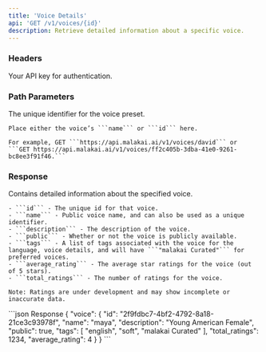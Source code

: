 ```yaml
---
title: 'Voice Details'
api: 'GET /v1/voices/{id}'
description: Retrieve detailed information about a specific voice.
---
```


### Headers

<ParamField header="authorization" type="string" required={true}>
    Your API key for authentication.
</ParamField>

### Path Parameters

<ParamField path="id" type="string" required={true}>
    The unique identifier for the voice preset.

    Place either the voice’s ```name``` or ```id``` here.

    For example, GET ```https://api.malakai.ai/v1/voices/david``` or ```GET https://api.malakai.ai/v1/voices/ff2c405b-3dba-41e0-9261-bc8ee3f91f46.```
</ParamField>


### Response

<ResponseField name="voice" type="object">
    Contains detailed information about the specified voice.

    - ```id``` - The unique id for that voice.
    - ```name``` - Public voice name, and can also be used as a unique identifier.
    - ```description``` - The description of the voice.
    - ```public``` - Whether or not the voice is publicly available.
    - ```tags``` - A list of tags associated with the voice for the language, voice details, and will have ```"malakai Curated"``` for preferred voices.
    - ```average_rating``` - The average star ratings for the voice (out of 5 stars).
    - ```total_ratings``` - The number of ratings for the voice.

    Note: Ratings are under development and may show incomplete or inaccurate data.
</ResponseField>

<ResponseExample>
```json Response
{
    "voice": {
        "id": "2f9fdbc7-4bf2-4792-8a18-21ce3c93978f",
        "name": "maya",
        "description": "Young American Female",
        "public": true,
        "tags": [
            "english",
            "soft",
            "malakai Curated"
        ],
        "total_ratings": 1234,
        "average_rating": 4
    }
}
```
</ResponseExample>